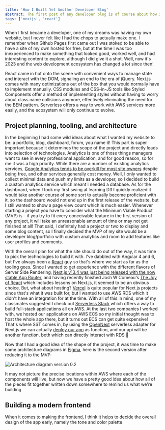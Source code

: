 ```yaml
---
title: 'How I Built Yet Another Developer Blog'
abstract: The first post of any developer blog is of course about how it was built. In this post we'll dive into the architecture, technologies, design, and the challenges I faced to put it all together.
tags: ['nextjs', 'react']
---
```


When I first became a developer, one of my dreams was having my own website, but I never felt like I had the chops to actually make one. I remember when Github Pages first came out I was stoked to be able to have a site of my own hosted for free, but at the time I was too inexperienced to make something that looked good, worked well, and had interesting content to explore, although I did give it a shot. Well, now it's 2023 and the web development ecosystem has changed a lot since then!

React came in hot onto the scene with convenient ways to manage state and interact with the DOM, signaling an end to the era of jQuery. Next.js comes with many optimizations out of the box that you would normally have to implement manually. CSS modules and CSS-in-JS tools like Styled Components offer a method of implementing styles without having to worry about class name collisions anymore, effectively eliminating the need for the BEM pattern. Serverless offers a way to work with AWS services more easily, and the ecosystem will only continue to evolve.

## Project planning, tooling, and architecture

In the beginning I had some wild ideas about what I wanted my website to be: a portfolio, blog, dashboard, forum, you name it! This part is super important because it determines the scope of the project and directly leads into selection of technologies. Analytics is one of those things managers want to see in every professional application, and for good reason, so for me it was a high priority. While there are a number of existing analytics services, <a href='https://plausible.io/blog/remove-google-analytics#:~:text=solution%20is%20needed.-,It%E2%80%99s%20overkill%20for%20the%20majority%20of%20site%20owners,-For%20most%20site'>Google Analytics tends to be overkill for most site owners</a> despite being free, and other services generally cost money. Well, I only wanted to collect minimal data and push my limits as a developer, so I decided to build a custom analytics service which meant I needed a database. As for the dashboard, when I took my first swing at learning D3 I quickly realized it would take another course of some sort to actually become proficient with it, so the dashboard would not end up in the first release of the website, but I still wanted to show a page view count which is much easier. Whenever starting a project you have to consider what the Minimum Viable Product (MVP) is - if you try to fit every conceivable feature in the first version of any project, it will take an unreasonable amount of time or may not get finished at all! That said, I definitely had a project or two to display and some blog content, so I finally decided the MVP of my site would be a developer blog/portfolio with custom analytics and room to add features like user profiles and comments.

With the overall plan for what the site should do out of the way, it was time to pick the technologies to build it with. I've dabbled with Angular 4 and 6, but I've always been a <a href='https://react.dev/'>React</a> guy so that's where we start as far as the tooling goes. Since I wanted to get experience with the different flavors of Server Side Rendering, <a href='https://nextjs.org/blog/next-13-4'>Next.js v13.4 was just being released with the now stable App Router</a>, and having recently finished Josh W Comeau's <a href='https://www.joyofreact.com/'>The Joy of React</a> which includes lessons on Next.js, it seemed to be an obvious choice. But, what about hosting? <a href='https://vercel.com/'>Vercel</a> is quite popular for Next.js projects since that's what it was built for, but I wanted to use AWS RDS which it didn't have an integration for at the time. With all of this in mind, one of my classmates suggested I check out <a href='https://sst.dev/'>Serverless Stack</a> which offers a way to build full-stack applications all on AWS. At the last two companies I worked with, we hosted our applications on AWS ECS so my initial thought was to host the whole app there, but it turns out ECS can get quite expensive! That's where SST comes in, by using the <a href='https://open-next.js.org/'>OpenNext</a> serverless adapter for Next.js we can actually <a href='https://sst.dev/examples/how-to-create-a-nextjs-app-with-serverless.html'>deploy our app</a> as function, and our api will be another function, both which can directly interact with RDS 🤯

Now that I had a good idea of the shape of the project, it was time to make some architecture diagrams in <a href='https://www.figma.com/'>Figma</a>, here is the second version after reducing it to the MVP:

<img
  src="/packages/web/content/assets/Arch_diagram_0.2.png"
  alt="Architecture diagram version 0.2"
/>

It may not picture the precise locations within AWS where each of the components will live, but now we have a pretty good idea about how all of the pieces fit together written down somewhere to remind us what we're building.

## Building a modern frontend

When it comes to making the frontend, I think it helps to decide the overall design of the app early, namely the tone and color palette
